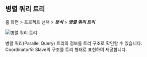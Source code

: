 ## 병렬 쿼리 트리

홈 화면 > 프로젝트 선택 > ***분석*** > ***병렬 쿼리 트리***

![병렬 쿼리 트리](/img/analysis-pq-tree.png)

병렬 쿼리(Parallel Query) 트리의 정보를 트리 구조로 확인할 수 있습니다. Coordinator와 Slave의 구조를 트리 형태로 표현하여 제공합니다.

<!-- 
:::note
이 기능은 **Oracle**, **Tibero**를 사용하는 플랫폼에서만 지원합니다.
:::
-->